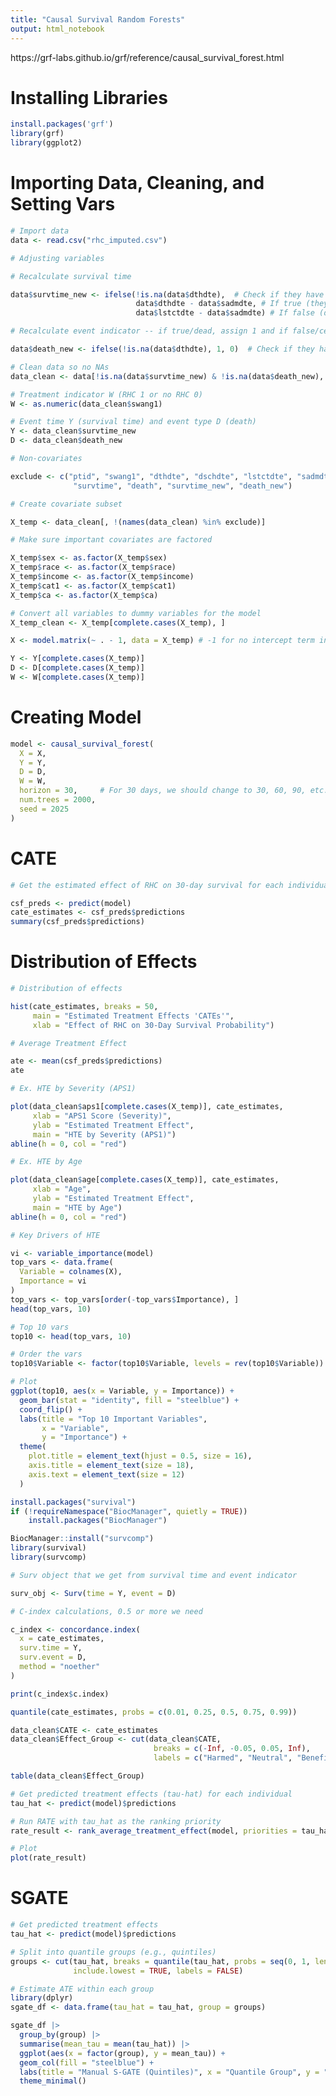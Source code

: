 ```yaml
---
title: "Causal Survival Random Forests"
output: html_notebook
---
```


https://grf-labs.github.io/grf/reference/causal_survival_forest.html


# Installing Libraries
```r

install.packages('grf')
library(grf)
library(ggplot2)

```

# Importing Data, Cleaning, and Setting Vars

```r
# Import data
data <- read.csv("rhc_imputed.csv")

# Adjusting variables

# Recalculate survival time

data$survtime_new <- ifelse(!is.na(data$dthdte),  # Check if they have a date of death
                            data$dthdte - data$sadmdte, # If true (they died), get time from admission to death
                            data$lstctdte - data$sadmdte) # If false (didn't), get time from admission to the last known contact date

# Recalculate event indicator -- if true/dead, assign 1 and if false/censored, assign 0

data$death_new <- ifelse(!is.na(data$dthdte), 1, 0)  # Check if they have a non-missing date of death

# Clean data so no NAs
data_clean <- data[!is.na(data$survtime_new) & !is.na(data$death_new), ]

# Treatment indicator W (RHC 1 or no RHC 0)
W <- as.numeric(data_clean$swang1)

# Event time Y (survival time) and event type D (death)
Y <- data_clean$survtime_new
D <- data_clean$death_new

# Non-covariates

exclude <- c("ptid", "swang1", "dthdte", "dschdte", "lstctdte", "sadmdte",
              "survtime", "death", "survtime_new", "death_new")

# Create covariate subset

X_temp <- data_clean[, !(names(data_clean) %in% exclude)]

# Make sure important covariates are factored

X_temp$sex <- as.factor(X_temp$sex)
X_temp$race <- as.factor(X_temp$race)
X_temp$income <- as.factor(X_temp$income)
X_temp$cat1 <- as.factor(X_temp$cat1)
X_temp$ca <- as.factor(X_temp$ca)

# Convert all variables to dummy variables for the model
X_temp_clean <- X_temp[complete.cases(X_temp), ]

X <- model.matrix(~ . - 1, data = X_temp) # -1 for no intercept term in CSRF (looked this up but we should verify)

Y <- Y[complete.cases(X_temp)]
D <- D[complete.cases(X_temp)]
W <- W[complete.cases(X_temp)]

```

# Creating Model
```r

model <- causal_survival_forest(
  X = X,
  Y = Y,
  D = D,
  W = W,
  horizon = 30,     # For 30 days, we should change to 30, 60, 90, etc.
  num.trees = 2000,
  seed = 2025
)

```

# CATE
```r
# Get the estimated effect of RHC on 30-day survival for each individual

csf_preds <- predict(model)
cate_estimates <- csf_preds$predictions
summary(csf_preds$predictions)

```

# Distribution of Effects
```r

# Distribution of effects

hist(cate_estimates, breaks = 50,
     main = "Estimated Treatment Effects 'CATEs'",
     xlab = "Effect of RHC on 30-Day Survival Probability")

```

```r

# Average Treatment Effect

ate <- mean(csf_preds$predictions)
ate

```

```r

# Ex. HTE by Severity (APS1)

plot(data_clean$aps1[complete.cases(X_temp)], cate_estimates,
     xlab = "APS1 Score (Severity)",
     ylab = "Estimated Treatment Effect",
     main = "HTE by Severity (APS1)")
abline(h = 0, col = "red")

```

```r

# Ex. HTE by Age

plot(data_clean$age[complete.cases(X_temp)], cate_estimates,
     xlab = "Age",
     ylab = "Estimated Treatment Effect",
     main = "HTE by Age")
abline(h = 0, col = "red")

```

```r

# Key Drivers of HTE

vi <- variable_importance(model)
top_vars <- data.frame(
  Variable = colnames(X),
  Importance = vi
)
top_vars <- top_vars[order(-top_vars$Importance), ]
head(top_vars, 10)

```

```r

# Top 10 vars
top10 <- head(top_vars, 10)

# Order the vars
top10$Variable <- factor(top10$Variable, levels = rev(top10$Variable))

# Plot
ggplot(top10, aes(x = Variable, y = Importance)) +
  geom_bar(stat = "identity", fill = "steelblue") +
  coord_flip() +
  labs(title = "Top 10 Important Variables",
       x = "Variable",
       y = "Importance") +
  theme(
    plot.title = element_text(hjust = 0.5, size = 16),
    axis.title = element_text(size = 18),
    axis.text = element_text(size = 12)
  )

```

```r

install.packages("survival")
if (!requireNamespace("BiocManager", quietly = TRUE))
    install.packages("BiocManager")

BiocManager::install("survcomp")
library(survival)
library(survcomp)

```

```r

# Surv object that we get from survival time and event indicator

surv_obj <- Surv(time = Y, event = D)

```

```r

# C-index calculations, 0.5 or more we need

c_index <- concordance.index(
  x = cate_estimates,
  surv.time = Y,
  surv.event = D,
  method = "noether"
)

print(c_index$c.index)

```

```r

quantile(cate_estimates, probs = c(0.01, 0.25, 0.5, 0.75, 0.99))

data_clean$CATE <- cate_estimates
data_clean$Effect_Group <- cut(data_clean$CATE,
                                breaks = c(-Inf, -0.05, 0.05, Inf),
                                labels = c("Harmed", "Neutral", "Benefitted"))

table(data_clean$Effect_Group)

```

```r

# Get predicted treatment effects (tau-hat) for each individual
tau_hat <- predict(model)$predictions

# Run RATE with tau_hat as the ranking priority
rate_result <- rank_average_treatment_effect(model, priorities = tau_hat)

# Plot
plot(rate_result)

```

# SGATE

```r

# Get predicted treatment effects
tau_hat <- predict(model)$predictions

# Split into quantile groups (e.g., quintiles)
groups <- cut(tau_hat, breaks = quantile(tau_hat, probs = seq(0, 1, length.out = 6)),
              include.lowest = TRUE, labels = FALSE)

# Estimate ATE within each group
library(dplyr)
sgate_df <- data.frame(tau_hat = tau_hat, group = groups)

sgate_df |> 
  group_by(group) |> 
  summarise(mean_tau = mean(tau_hat)) |> 
  ggplot(aes(x = factor(group), y = mean_tau)) +
  geom_col(fill = "steelblue") +
  labs(title = "Manual S-GATE (Quintiles)", x = "Quantile Group", y = "Average Treatment Effect") +
  theme_minimal()


```

